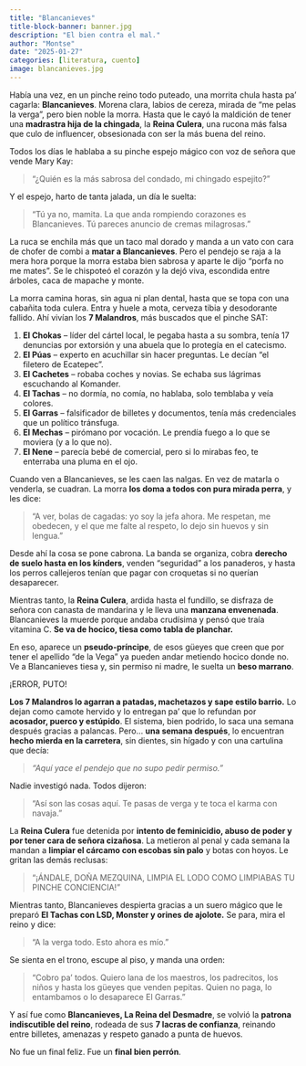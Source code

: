 ```yaml
---
title: "Blancanieves"
title-block-banner: banner.jpg
description: "El bien contra el mal."
author: "Montse"
date: "2025-01-27"
categories: [literatura, cuento]
image: blancanieves.jpg
---
```


Había una vez, en un pinche reino todo puteado, una morrita chula hasta pa' cagarla: **Blancanieves**. Morena clara, labios de cereza, mirada de “me pelas la verga”, pero bien noble la morra. Hasta que le cayó la maldición de tener una **madrastra hija de la chingada**, la **Reina Culera**, una rucona más falsa que culo de influencer, obsesionada con ser la más buena del reino.

Todos los días le hablaba a su pinche espejo mágico con voz de señora que vende Mary Kay:

> “¿Quién es la más sabrosa del condado, mi chingado espejito?”

Y el espejo, harto de tanta jalada, un día le suelta:

> “Tú ya no, mamita. La que anda rompiendo corazones es Blancanieves. Tú pareces anuncio de cremas milagrosas.”

La ruca se enchila más que un taco mal dorado y manda a un vato con cara de chofer de combi a **matar a Blancanieves**. Pero el pendejo se raja a la mera hora porque la morra estaba bien sabrosa y aparte le dijo “porfa no me mates”. Se le chispoteó el corazón y la dejó viva, escondida entre árboles, caca de mapache y monte.

La morra camina horas, sin agua ni plan dental, hasta que se topa con una cabañita toda culera. Entra y huele a mota, cerveza tibia y desodorante fallido. Ahí vivían los **7 Malandros**, más buscados que el pinche SAT:

1. **El Chokas** – líder del cártel local, le pegaba hasta a su sombra, tenía 17 denuncias por extorsión y una abuela que lo protegía en el catecismo.
2. **El Púas** – experto en acuchillar sin hacer preguntas. Le decían “el filetero de Ecatepec”.
3. **El Cachetes** – robaba coches y novias. Se echaba sus lágrimas escuchando al Komander.
4. **El Tachas** – no dormía, no comía, no hablaba, solo temblaba y veía colores.
5. **El Garras** – falsificador de billetes y documentos, tenía más credenciales que un político tránsfuga.
6. **El Mechas** – pirómano por vocación. Le prendía fuego a lo que se moviera (y a lo que no).
7. **El Nene** – parecía bebé de comercial, pero si lo mirabas feo, te enterraba una pluma en el ojo.

Cuando ven a Blancanieves, se les caen las nalgas. En vez de matarla o venderla, se cuadran. La morra **los doma a todos con pura mirada perra**, y les dice:

> “A ver, bolas de cagadas: yo soy la jefa ahora. Me respetan, me obedecen, y el que me falte al respeto, lo dejo sin huevos y sin lengua.”

Desde ahí la cosa se pone cabrona. La banda se organiza, cobra **derecho de suelo hasta en los kínders**, venden “seguridad” a los panaderos, y hasta los perros callejeros tenían que pagar con croquetas si no querían desaparecer.

Mientras tanto, la **Reina Culera**, ardida hasta el fundillo, se disfraza de señora con canasta de mandarina y le lleva una **manzana envenenada**. Blancanieves la muerde porque andaba crudísima y pensó que traía vitamina C. **Se va de hocico, tiesa como tabla de planchar.**

En eso, aparece un **pseudo-príncipe**, de esos güeyes que creen que por tener el apellido “de la Vega” ya pueden andar metiendo hocico donde no. Ve a Blancanieves tiesa y, sin permiso ni madre, le suelta un **beso marrano**.

¡ERROR, PUTO!

**Los 7 Malandros lo agarran a patadas, machetazos y sape estilo barrio.** Lo dejan como camote hervido y lo entregan pa’ que lo refundan por **acosador, puerco y estúpido**. El sistema, bien podrido, lo saca una semana después gracias a palancas. Pero… **una semana después**, lo encuentran **hecho mierda en la carretera**, sin dientes, sin hígado y con una cartulina que decía:

> *“Aquí yace el pendejo que no supo pedir permiso.”*

Nadie investigó nada. Todos dijeron:

> “Así son las cosas aquí. Te pasas de verga y te toca el karma con navaja.”

La **Reina Culera** fue detenida por **intento de feminicidio, abuso de poder y por tener cara de señora cizañosa**. La metieron al penal y cada semana la mandan a **limpiar el cárcamo con escobas sin palo** y botas con hoyos. Le gritan las demás reclusas:

> “¡ÁNDALE, DOÑA MEZQUINA, LIMPIA EL LODO COMO LIMPIABAS TU PINCHE CONCIENCIA!”

Mientras tanto, Blancanieves despierta gracias a un suero mágico que le preparó **El Tachas con LSD, Monster y orines de ajolote.** Se para, mira el reino y dice:

> “A la verga todo. Esto ahora es mío.”

Se sienta en el trono, escupe al piso, y manda una orden:

> “Cobro pa’ todos. Quiero lana de los maestros, los padrecitos, los niños y hasta los güeyes que venden pepitas. Quien no paga, lo entambamos o lo desaparece El Garras.”

Y así fue como **Blancanieves, La Reina del Desmadre**, se volvió la **patrona indiscutible del reino**, rodeada de sus **7 lacras de confianza**, reinando entre billetes, amenazas y respeto ganado a punta de huevos.

No fue un final feliz.
Fue un **final bien perrón**.
